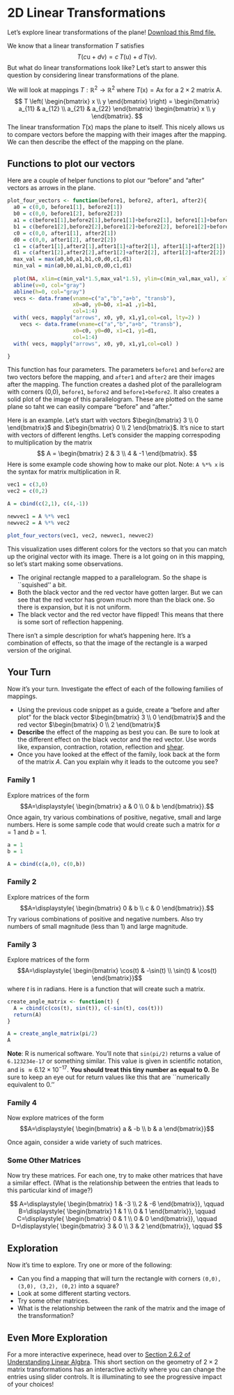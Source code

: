 
# 2D Linear Transformations

Let's explore linear transformations of the plane! [Download this Rmd file.](https://github.com/mathbeveridge/math236_f20/blob/main/02-linear-transformations.Rmd)

We know that a linear transformation $T$ satisfies
$$
T(c \mathsf{u} + d \mathsf{v}) = c\, T( \mathsf{u}) +d \, T( \mathsf{v}).
$$
But what do linear transformations look like? Let's start to answer this question by considering linear transformations of the plane. 

We will look at mappings $T: \mathbb{R}^2 \rightarrow \mathbb{R}^2$ where $T(\mathsf{x}) = \mathsf{A} \mathsf{x}$ for a $2 \times 2$ matrix $\mathsf{A}$.
$$
T \left( \begin{bmatrix} x \\ y \end{bmatrix} \right) = 
\begin{bmatrix} a_{11} & a_{12} \\ a_{21} & a_{22} \end{bmatrix} \begin{bmatrix} x \\ y \end{bmatrix}.
$$
The linear transformation $T(\mathsf{x})$ maps the plane to itself. This nicely allows us to compare vectors before the mapping with their images after the mapping. We can then describe the effect of the mapping on the plane.


## Functions to plot our vectors

Here are a couple of helper functions to plot our "before" and "after" vectors as arrows in the plane. 


```r

plot_four_vectors <- function(before1, before2, after1, after2){
  a0 = c(0,0, before1[1], before2[1])
  b0 = c(0,0, before1[2], before2[2])
  a1 = c(before1[1],before2[1],before1[1]+before2[1], before1[1]+before2[1])
  b1 = c(before1[2],before2[2],before1[2]+before2[2], before1[2]+before2[2])
  c0 = c(0,0, after1[1], after2[1])
  d0 = c(0,0, after1[2], after2[2])
  c1 = c(after1[1],after2[1],after1[1]+after2[1], after1[1]+after2[1])
  d1 = c(after1[2],after2[2],after1[2]+after2[2], after1[2]+after2[2])
  max_val = max(a0,b0,a1,b1,c0,d0,c1,d1)
  min_val = min(a0,b0,a1,b1,c0,d0,c1,d1)
  
  plot(NA, xlim=c(min_val*1.5,max_val*1.5), ylim=c(min_val,max_val), xlab="X", ylab="Y", )
  abline(v=0, col="gray")
  abline(h=0, col="gray")
  vecs <- data.frame(vname=c("a","b","a+b", "transb"), 
                     x0=a0, y0=b0, x1=a1 ,y1=b1, 
                     col=1:4)
  with( vecs, mapply("arrows", x0, y0, x1,y1,col=col, lty=2) )
    vecs <- data.frame(vname=c("a","b","a+b", "transb"), 
                     x0=c0, y0=d0, x1=c1, y1=d1, 
                     col=1:4)
  with( vecs, mapply("arrows", x0, y0, x1,y1,col=col) )

}
```


This function has four parameters. The parameters `before1` and `before2` are two vectors before the mapping, and `after1` and `after2` are their images after the mapping. The function creates a dashed plot of the  parallelogram with corners (0,0), `before1`, `before2` and `before1+before2`. It also creates a solid plot of the image of this parallelogram. These are plotted on the same plane so taht we can easily compare "before" and "after."

Here is an example. Let's start with vectors $\begin{bmatrix} 3 \\ 0 \end{bmatrix}$ and $\begin{bmatrix} 0 \\ 2 \end{bmatrix}$. It's nice to start with vectors of different lengths. Let's consider the mapping correspoding to multiplication by the matrix
$$
A = \begin{bmatrix} 2 & 3 \\ 4 & -1 \end{bmatrix}.
$$
Here is some example code showing how to make our plot. Note: `A %*% x` is the syntax for matrix multiplication in R. 


```r

vec1 = c(3,0)
vec2 = c(0,2)

A = cbind(c(2,1), c(4,-1))

newvec1 = A %*% vec1
newvec2 = A %*% vec2

plot_four_vectors(vec1, vec2, newvec1, newvec2)
```

This visualization uses different colors for the vectors so that you can match up the original vector with its image. There is a lot going on in this mapping, so let's start making some observations.

* The original rectangle mapped to a parallelogram. So the shape is ``squished'' a bit.
* Both the black vector and the red vector have gotten larger. But we can see that the red vector has grown much more than the black one. So there is expansion, but it is not uniform.
* The black vector and the red vector have flipped! This means that there is some sort of reflection happening. 

There isn't a simple description for what's happening here. It's a combination of effects, so that the image of the rectangle is a warped version of the original.


## Your Turn

Now it's your turn. Investigate the effect of each of the following families of mappings.

* Using the previous code snippet as a guide, create a "before and after plot" for the black vector $\begin{bmatrix} 3 \\ 0 \end{bmatrix}$ and the red vector $\begin{bmatrix} 0 \\ 2 \end{bmatrix}$
* **Describe** the effect of the mapping as best you can. Be sure to look at the different effect on the black vector and the red vector. Use words like, expansion, contraction, rotation, reflection and [shear](https://en.wikipedia.org/wiki/Shear_force#/media/File:Simple_shear_in_2D.svg).
* Once you have looked at the effect of the family, look back at the form of the matrix $A$. Can you explain why it leads to the outcome you see?

### Family 1

Explore matrices of the form 
$$A=\displaystyle{ \begin{bmatrix} a & 0 \\ 0 & b \end{bmatrix}}.$$
Once again, try various combinations of positive, negative, small and large  numbers. Here is some sample code that would create such a matrix for $a=1$ and $b=1$.

```r
a = 1
b = 1

A = cbind(c(a,0), c(0,b))
```


### Family 2

Explore matrices of the form 
$$A=\displaystyle{ \begin{bmatrix} 0 & b \\ c & 0 \end{bmatrix}}.$$
Try various combinations of positive and negative numbers. Also try numbers of small magnitude (less than 1) and large magnitude. 


### Family 3

Explore matrices of the form 
$$A=\displaystyle{ \begin{bmatrix} \cos(t) & -\sin(t) \\ \sin(t) & \cos(t) \end{bmatrix}}$$
where $t$ is in radians. Here is a function that will create such a matrix.

```r
create_angle_matrix <- function(t) {
  A = cbind(c(cos(t), sin(t)), c(-sin(t), cos(t)))
  return(A)
}

A = create_angle_matrix(pi/2)
A
```
**Note**: R is numerical software. You'll note that ``sin(pi/2)`` returns a value of ``6.123234e-17`` or something similar. This value is given in scientific notation, and is $\approx 6.12 \times 10^{-17}$. **You should treat this tiny number as equal to 0.** Be sure to keep an eye out for return values like this that are ``numerically equivalent to 0.''


### Family 4

Now explore matrices of the form 
$$A=\displaystyle{ \begin{bmatrix} a & -b \\ b & a \end{bmatrix}}$$

Once again, consider a wide variety of such matrices. 


### Some Other Matrices

Now try these matrices. For each one, try to make other matrices that have a similar effect. (What is the relationship between the entries that leads to this particular kind of image?)


$$
A=\displaystyle{ \begin{bmatrix} 1 & -3 \\  2 & -6 \end{bmatrix}},
\qquad
B=\displaystyle{ \begin{bmatrix} 1 & 1 \\  0 & 1 \end{bmatrix}},
\qquad
C=\displaystyle{ \begin{bmatrix} 0 & 1 \\  0 & 0 \end{bmatrix}},
\qquad
D=\displaystyle{ \begin{bmatrix} 3 & 0 \\  3 & 2 \end{bmatrix}},
\qquad
$$





## Exploration

Now it's time to explore. Try one or more of the following:

* Can you find a mapping that will turn the rectangle with corners ``(0,0), (3,0), (3,2), (0,2)`` into a square?
* Look at some different starting vectors. 
* Try some other matrices.
* What is the relationship between the rank of the matrix and the image of the transformation?

## Even More Exploration

For a more interactive experinece, head over to [Section 2.6.2 of Understanding Linear Algbra](http://merganser.math.gvsu.edu/david/linear.algebra/ula/ula/sec-transforms-geom.html). This short section on the geometry of $2 \times 2$ matrix transformations has an interactive activity where you can change the entries using slider controls. It is illuminating to see the progressive impact of your choices!
